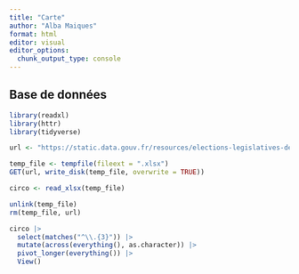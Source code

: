 ---
title: "Carte"
author: "Alba Maiques"
format: html
editor: visual
editor_options: 
  chunk_output_type: console
---

## Base de données

```{r}
library(readxl)
library(httr)
library(tidyverse)

url <- "https://static.data.gouv.fr/resources/elections-legislatives-des-12-et-19-juin-2022-resultats-definitifs-du-premier-tour/20220614-192518/resultats-par-niveau-cirlg-t1-france-entiere.xlsx"

temp_file <- tempfile(fileext = ".xlsx")
GET(url, write_disk(temp_file, overwrite = TRUE))

circo <- read_xlsx(temp_file)

unlink(temp_file)
rm(temp_file, url)
```

```{r}
circo |> 
  select(matches("^\\.{3}")) |> 
  mutate(across(everything(), as.character)) |> 
  pivot_longer(everything()) |> 
  View()
```
